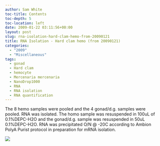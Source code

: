 ```yaml
---
author: Sam White
toc-title: Contents
toc-depth: 5
toc-location: left
date: 2009-01-22 03:11:56+00:00
layout: post
slug: rna-isolation-hard-clam-hemo-from-20090121
title: RNA Isolation - Hard clam hemo (from 20090121)
categories:
  - "2009"
  - "Miscellaneous"
tags:
  - gonad
  - Hard clam
  - hemocyte
  - Mercenaria mercenaria
  - NanoDrop1000
  - RNA
  - RNA isolation
  - RNA quantification
---
```


The 8 hemo samples were pooled and the 4 gonad/d.g. samples were pooled. RNA was isolated. The homo sample was resuspended in 100uL of 0.1%DEPC-H2O and the gonad/d.g. sample was resuspended in 50uL 0.1%DEPC-H2O. RNA was precipitated O/N @ -20C according to Ambion PolyA Purist protocol in preparation for mRNA isolation.

![](https://eagle.fish.washington.edu/Arabidopsis/RNA%20Spec%20Readings/20090121%20RNA%20SJW.png)
